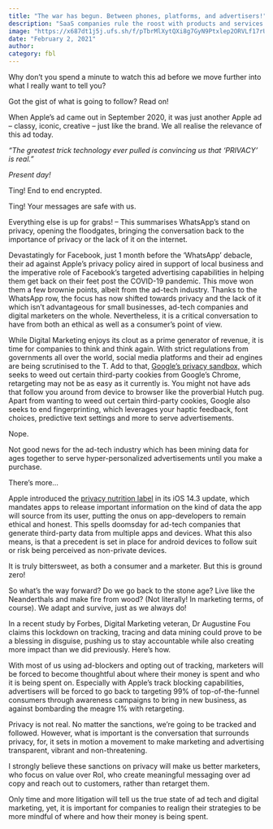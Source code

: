 ```yaml
---
title: "The war has begun. Between phones, platforms, and advertisers!"
description: "SaaS companies rule the roost with products and services in today’s internet-intensive tech-fueled fast-paced world. Companies such as Salesforce, HubSpot, Zoho, Freshdesk and even Google offer a host of services/solutions to improve the quality of lives of people and businesses."
image: "https://x687dt1j5j.ufs.sh/f/pTbrMlXytQXi8g7GyN9Ptxlep2ORVLf17rUyMmCbc4QiDZds"
date: "February 2, 2021"
author:
category: fbl
---
```


Why don’t you spend a minute to watch this ad before we move further into what I really want to tell you?

Got the gist of what is going to follow? Read on!

When Apple’s ad came out in September 2020, it was just another Apple ad – classy, iconic, creative – just like the brand. We all realise the relevance of this ad today.

_“The greatest trick technology ever pulled is convincing us that ‘PRIVACY’ is real.”_

_Present day!_

Ting! End to end encrypted.

Ting! Your messages are safe with us.

Everything else is up for grabs! – This summarises WhatsApp’s stand on privacy, opening the floodgates, bringing the conversation back to the importance of privacy or the lack of it on the internet.

Devastatingly for Facebook, just 1 month before the ‘WhatsApp’ debacle, their ad against Apple’s privacy policy aired in support of local business and the imperative role of Facebook’s targeted advertising capabilities in helping them get back on their feet post the COVID-19 pandemic. This move won them a few brownie points, albeit from the ad-tech industry. Thanks to the WhatsApp row, the focus has now shifted towards privacy and the lack of it which isn’t advantageous for small businesses, ad-tech companies and digital marketers on the whole. Nevertheless, it is a critical conversation to have from both an ethical as well as a consumer’s point of view.

While Digital Marketing enjoys its clout as a prime generator of revenue, it is time for companies to think and think again. With strict regulations from governments all over the world, social media platforms and their ad engines are being scrutinised to the T. Add to that, <a href="https://www.blog.google/products/chrome/building-a-more-private-web/">Google’s privacy sandbox,</a> which seeks to weed out certain third-party cookies from Google’s Chrome, retargeting may not be as easy as it currently is. You might not have ads that follow you around from device to browser like the proverbial Hutch pug. Apart from wanting to weed out certain third-party cookies, Google also seeks to end fingerprinting, which leverages your haptic feedback, font choices, predictive text settings and more to serve advertisements.

Nope.

Not good news for the ad-tech industry which has been mining data for ages together to serve hyper-personalized advertisements until you make a purchase.

There’s more…

Apple introduced the <a href="https://www.businessinsider.in/tech/how-to/what-are-apples-privacy-nutrition-labels-heres-what-you-need-to-know-about-the-new-app-store-feature-that-prioritizes-user-privacy/articleshow/80373467.cms">privacy nutrition label</a> in its iOS 14.3 update, which mandates apps to release important information on the kind of data the app will source from its user, putting the onus on app-developers to remain ethical and honest. This spells doomsday for ad-tech companies that generate third-party data from multiple apps and devices. What this also means, is that a precedent is set in place for android devices to follow suit or risk being perceived as non-private devices.

It is truly bittersweet, as both a consumer and a marketer. But this is ground zero!

So what’s the way forward? Do we go back to the stone age? Live like the Neanderthals and make fire from wood? (Not literally! In marketing terms, of course). We adapt and survive, just as we always do!

In a recent study by Forbes, Digital Marketing veteran, Dr Augustine Fou claims this lockdown on tracking, tracing and data mining could prove to be a blessing in disguise, pushing us to stay accountable while also creating more impact than we did previously. Here’s how.

With most of us using ad-blockers and opting out of tracking, marketers will be forced to become thoughtful about where their money is spent and who it is being spent on. Especially with Apple’s track blocking capabilities, advertisers will be forced to go back to targeting 99% of top-of-the-funnel consumers through awareness campaigns to bring in new business, as against bombarding the meagre 1% with retargeting.

Privacy is not real. No matter the sanctions, we’re going to be tracked and followed. However, what is important is the conversation that surrounds privacy, for, it sets in motion a movement to make marketing and advertising transparent, vibrant and non-threatening.

I strongly believe these sanctions on privacy will make us better marketers, who focus on value over RoI, who create meaningful messaging over ad copy and reach out to customers, rather than retarget them.

Only time and more litigation will tell us the true state of ad tech and digital marketing, yet, it is important for companies to realign their strategies to be more mindful of where and how their money is being spent.
